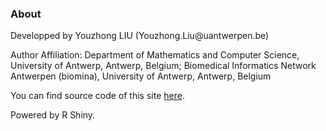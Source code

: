 ### About

Developped by Youzhong LIU (Youzhong.Liu@uantwerpen.be) 

Author Affiliation: Department of Mathematics and Computer Science, University of Antwerp, Antwerp,
Belgium; Biomedical Informatics Network Antwerpen (biomina), University of Antwerp, Antwerp, Belgium

You can find source code of this site <a href="https://github.com/daniellyz/MESSAR" target="_blank"> here</a>.

Powered by R Shiny.

